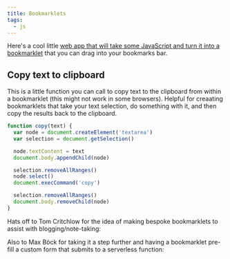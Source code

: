 ```yaml
---
title: Bookmarklets
tags: 
  - js
---
```


Here's a cool little [web app that will take some JavaScript and turn it into a bookmarklet](http://bookmarklets.org/maker/) that you can drag into your bookmarks bar.

## Copy text to clipboard

This is a little function you can call to copy text to the clipboard from within a bookmarklet (this might not work in some browsers). Helpful for creaating bookmarklets that take your text selection, do something with it, and then copy the results back to the clipboard.

```js
function copy(text) {
  var node = document.createElement('textarea')
  var selection = document.getSelection()

  node.textContent = text
  document.body.appendChild(node)

  selection.removeAllRanges()
  node.select()
  document.execCommand('copy')

  selection.removeAllRanges()
  document.body.removeChild(node)
}
```

Hats off to Tom Critchlow for the idea of making bespoke bookmarklets to assist with blogging/note-taking:

<Bookmark url='https://tomcritchlow.com/2019/06/19/bookmarklets-static-sites/' />

Also to Max Böck for taking it a step further and having a bookmarklet pre-fill a custom form that submits to a serverless function:

<Bookmark url='https://mxb.dev/blog/indieweb-link-sharing/' />
